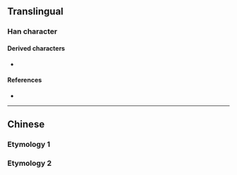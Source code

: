 {{character info}}
==Translingual==

===Han character===
{{Han char|rn=11|rad=入|as=04|sn=6|four=|canj=OA|ids=⿱入日}}

====Derived characters====
* {{l|mul|[[𡴏]]}}

====References====
* {{Han ref|kx=0126.080|hdz=10117.030|uh=34B2|ud=13490}}

----

==Chinese==

===Etymology 1===
{{zh-see|日|v|to [[fuck]]}}

===Etymology 2===
{{zh-see|財|ha}}